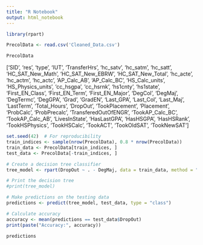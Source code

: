 ```yaml
---
title: "R Notebook"
output: html_notebook
---
```


```r
library(rpart)
```


```r
PrecolData <- read.csv('Cleaned_Data.csv')
```

```r
PrecolData
```
['SID', 'res', 'type', 'IUT', 'TransferHrs', 'hc_satv', 'hc_satm',
       'hc_satt', 'HC_SAT_New_Math', 'HC_SAT_New_EBRW', 'HC_SAT_New_Total',
       'hc_acte', 'hc_actm', 'hc_actc', 'AP_Calc_AB', 'AP_Calc_BC',
       'HS_Calc_units', 'HS_Physics_units', 'cc_hsgpa', 'cc_hsrnk', 'hs1cnty',
       'hs1state', 'First_EN_Class', 'First_EN_Term', 'First_EN_Major',
       'DegCol', 'DegMaj', 'DegTermc', 'DegGPA', 'Grad', 'GradEN', 'Last_GPA',
       'Last_Col', 'Last_Maj', 'LastTerm', 'Total_Hours', 'DropOut',
       'TookPlacement', 'Placement', 'ProbCalc', 'ProbPrecalc',
       'TransferedOutOfENGR', 'TookAP_Calc_BC', 'TookAP_Calc_AB',
       'LivesInState', 'HasLastGPA', 'HasHSGPA', 'HasHSRank', 'TookHSPhysics',
       'TookHSCalc', 'TookACT', 'TookOldSAT', 'TookNewSAT']
```r
set.seed(42)  # For reproducibility
train_indices <- sample(nrow(PrecolData), 0.8 * nrow(PrecolData))
train_data <- PrecolData[train_indices, ]
test_data <- PrecolData[-train_indices, ]

# Create a decision tree classifier
tree_model <- rpart(DropOut ~ . - DegMaj, data = train_data, method = "class")

# Print the decision tree
#print(tree_model)

# Make predictions on the testing data
predictions <- predict(tree_model, test_data, type = "class")

# Calculate accuracy
accuracy <- mean(predictions == test_data$DropOut)
print(paste("Accuracy:", accuracy))
```

```r
predictions
```


